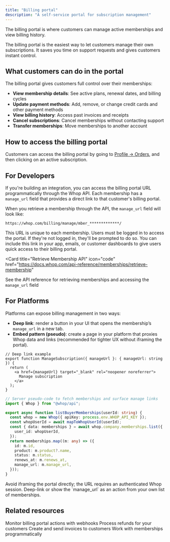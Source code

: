 ```yaml
---
title: "Billing portal"
description: "A self-service portal for subscription management"
---
```


The billing portal is where customers can manage active memberships and view billing history.

<Tip>
  The billing portal is the easiest way to let customers manage their own
  subscriptions. It saves you time on support requests and gives customers
  instant control.
</Tip>

## What customers can do in the portal

The billing portal gives customers full control over their memberships:

- **View membership details**: See active plans, renewal dates, and billing cycles
- **Update payment methods**: Add, remove, or change credit cards and other payment methods
- **View billing history**: Access past invoices and receipts
- **Cancel subscriptions**: Cancel memberships without contacting support
- **Transfer memberships**: Move memberships to another account

## How to access the billing portal

Customers can access the billing portal by going to [Profile -> Orders](https://whop.com/@me/settings/orders/), and then clicking on an active subscription.

## For Developers

If you're building an integration, you can access the billing portal URL programmatically through the Whop API. Each membership has a `manage_url` field that provides a direct link to that customer's billing portal.

When you retrieve a membership through the API, the `manage_url` field will look like:

```
https://whop.com/billing/manage/mber_*************/
```

This URL is unique to each membership. Users must be logged in to access the portal. If they're not logged in, they'll be prompted to do so. You can include this link in your app, emails, or customer dashboards to give users quick access to their billing portal.

<Card
  title="Retrieve Membership API"
  icon="code"
  href="https://docs.whop.com/api-reference/memberships/retrieve-membership"
>
  See the API reference for retrieving memberships and accessing the
  `manage_url` field
</Card>

## For Platforms

Platforms can expose billing management in two ways:

- **Deep link**: render a button in your UI that opens the membership’s `manage_url` in a new tab.
- **Embed pattern (pseudo)**: create a page in your platform that proxies Whop data and links (recommended for tighter UX without iframing the portal).

```tsx
// Deep link example
export function ManageSubscription({ manageUrl }: { manageUrl: string }) {
  return (
    <a href={manageUrl} target="_blank" rel="noopener noreferrer">
      Manage subscription
    </a>
  );
}
```

```ts
// Server pseudo-code to fetch memberships and surface manage links
import { Whop } from "@whop/api";

export async function listBuyerMemberships(userId: string) {
  const whop = new Whop({ apiKey: process.env.WHOP_API_KEY });
  const whopUserId = await mapToWhopUserId(userId);
  const { data: memberships } = await whop.company.memberships.list({
    user_id: whopUserId,
  });
  return memberships.map((m: any) => ({
    id: m.id,
    product: m.product?.name,
    status: m.status,
    renews_at: m.renews_at,
    manage_url: m.manage_url,
  }));
}
```

<Note>
  Avoid iframing the portal directly; the URL requires an authenticated Whop
  session. Deep-link or show the `manage_url` as an action from your own list of
  memberships.
</Note>

## Related resources

<CardGroup cols={2}>
  <Card title="Webhooks" icon="webhook" href="/apps/features/webhooks">
    Monitor billing portal actions with webhooks
  </Card>
  <Card title="Refunds" icon="rotate-left" href="/payments/refund-customer">
    Process refunds for your customers
  </Card>
  <Card
    title="Send an invoice"
    icon="file-invoice"
    href="/payments/send-an-invoice"
  >
    Create and send invoices to customers
  </Card>
  <Card title="Memberships API" icon="code" href="/api-reference/memberships">
    Work with memberships programmatically
  </Card>
</CardGroup>
